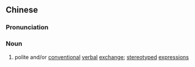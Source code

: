 {{also|套话}}
==Chinese==
{{zh-forms|s=套话}}

===Pronunciation===
{{zh-pron
|m=tàohuà
|c=tou3 waa6
|cat=n
}}

===Noun===
{{zh-noun}}

# polite and/or [[conventional]] [[verbal]] [[exchange]]; [[stereotyped]] [[expressions]]